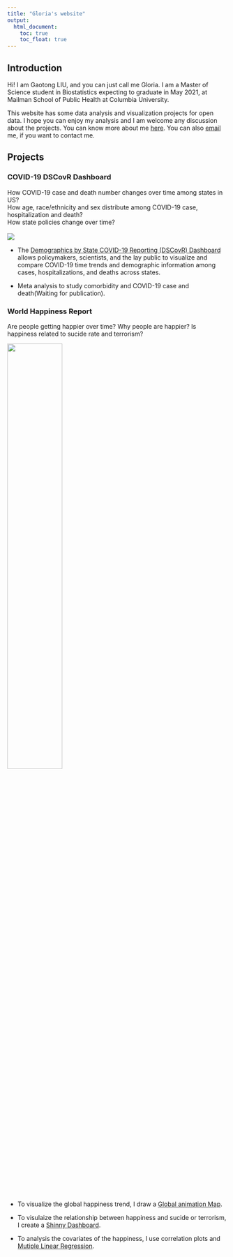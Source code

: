 ```yaml
---
title: "Gloria's website"
output: 
  html_document:
    toc: true
    toc_float: true
---
```

## Introduction
Hi! I am Gaotong LIU, and you can just call me Gloria. I am a Master of Science student in Biostatistics expecting to graduate in May 2021, at Mailman School of Public Health at Columbia University. 

This website has some data analysis and visualization projects for open data. I hope you can enjoy my analysis and I am welcome any discussion about the projects. You can know more about me [here](about.html). You can also [email](mailto:<gl2677@cumc.columbia.edu>) me, if you want to contact me.

## Projects
### COVID-19 DSCovR Dashboard 

How COVID-19 case and death number changes over time among states in US?<br />
How age, race/ethnicity and sex distribute among COVID-19 case, hospitalization and death?<br />
How state policies change over time?<br />
<br />
<img src="images/DSCovR Dashboard .jpg">
<br />

* The [Demographics by State COVID-19 Reporting (DSCovR) Dashboard](https://gaotongliu.shinyapps.io/dscovr_dashboard/) allows policymakers, scientists, and the lay public to visualize and compare COVID-19 time trends and demographic information among cases, hospitalizations, and deaths across states.

* Meta analysis to study comorbidity and COVID-19 case and death(Waiting for publication).

### World Happiness Report

Are people getting happier over time?
Why people are happier? 
Is happiness related to sucide rate and terrorism?

<img src="images/The-World-Happiness-Report.jpg" style="width:50%">

* To visualize the global happiness trend, I draw a [Global animation Map](global_animation_plot.html).

* To visulaize the relationship between happiness and sucide or terrorism, I create a [Shinny Dashboard](https://yuqimiao.shinyapps.io/Rshinny/).

* To analysis the covariates of the happiness, I use correlation plots and [Mutiple Linear Regression](MLR.html).
